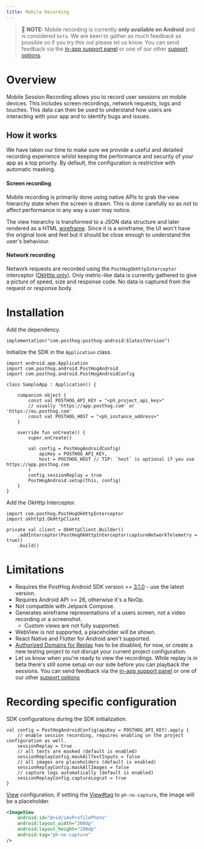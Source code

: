 ```yaml
---
title: Mobile Recording
---
```


> 🚧 **NOTE:** Mobile recording is currently **only available on Android** and is considered `beta`. We are keen to gather as much feedback as possible so if you try this out please let us know. You can send feedback via the [in-app support panel](https://us.posthog.com#panel=support%3Afeedback%3Asession_replay%3Alow) or one of our other [support options](/docs/support-options).


# Overview

Mobile Session Recording allows you to record user sessions on mobile devices. This includes screen recordings, network requests, logs and touches. This data can then be used to understand how users are interacting with your app and to identify bugs and issues.

## How it works

We have taken our time to make sure we provide a useful and detailed recording experience whilst keeping the performance and security of your app as a top priority. By default, the configuration is restrictive with automatic masking.

#### Screen recording

Mobile recording is primarily done using native APIs to grab the view hierarchy state when the screen is drawn. This is done carefully so as not to affect performance in any way a user may notice.

The view hierarchy is transformed to a JSON data structure and later rendered as a HTML [wireframe](https://www.figma.com/resource-library/what-is-wireframing/). Since it is a wireframe, the UI won't have the original look and feel but it should be close enough to understand the user's behaviour.

#### Network recording

Network requests are recorded using the `PostHogOkHttpInterceptor` interceptor ([OkHttp only](https://github.com/square/okhttp/)). Only metric-like data is currently gathered to give a picture of speed, size and response code. No data is captured from the request or response body.

# Installation

Add the dependency.

```gradle_kotlin file=app/build.gradle.kts
implementation("com.posthog:posthog-android:$latestVersion")
```

Initialize the SDK in the `Application` class.

```android_kotlin
import android.app.Application
import com.posthog.android.PostHogAndroid
import com.posthog.android.PostHogAndroidConfig

class SampleApp : Application() {

    companion object {
        const val POSTHOG_API_KEY = "<ph_project_api_key>"
        // usually 'https://app.posthog.com' or 'https://eu.posthog.com'
        const val POSTHOG_HOST = "<ph_instance_address>"
    }

    override fun onCreate() {
        super.onCreate()

        val config = PostHogAndroidConfig(
            apiKey = POSTHOG_API_KEY,
            host = POSTHOG_HOST // TIP: `host` is optional if you use https://app.posthog.com
        )
        config.sessionReplay = true
        PostHogAndroid.setup(this, config)
    }
}
```

Add the OkHttp Interceptor.

```android_kotlin
import com.posthog.PostHogOkHttpInterceptor
import okhttp3.OkHttpClient

private val client = OkHttpClient.Builder()
    .addInterceptor(PostHogOkHttpInterceptor(captureNetworkTelemetry = true))
    .build()
```

# Limitations

* Requires the PostHog Android SDK version >= [3.1.0](https://github.com/PostHog/posthog-android/releases/tag/3.1.0) - use the latest version.
* Requires Android API >= 26, otherwise it's a NoOp.
* Not compatible with Jetpack Compose.
* Generates wireframe representations of a users screen, not a video recording or a screenshot.
  * Custom views are not fully supported.
* WebView is not supported, a placeholder will be shown.
* React Native and Flutter for Android aren't supported.
* [Authorized Domains for Replay](https://us.posthog.com/settings/project-replay#replay-authorized-domains) has to be disabled, for now, or create a new testing project to not disrupt your current project configuration.
* Let us know when you're ready to view the recordings. While replay is in beta there's still some setup on our side before you can playback the sessions. You can send feedback via the [in-app support panel](https://us.posthog.com#panel=support%3Afeedback%3Asession_replay%3Alow) or one of our other [support options](/docs/support-options)

# Recording specific configuration

SDK configurations during the SDK initialization.

```android_kotlin
val config = PostHogAndroidConfig(apiKey = POSTHOG_API_KEY).apply {
    // enable session recording, requires enabling on the project configuration as well.
    sessionReplay = true
    // all texts are masked (default is enabled)
    sessionReplayConfig.maskAllTextInputs = false
    // all images are placeholders (default is enabled)
    sessionReplayConfig.maskAllImages = false
    // capture logs automatically (default is enabled)
    sessionReplayConfig.captureLogcat = true
}
```

[View](https://developer.android.com/reference/android/view/View) configuration, if setting the [View#tag](https://developer.android.com/reference/android/view/View#tags) to `ph-no-capture`, the image will be a placeholder.

```xml
<ImageView
    android:id="@+id/imvProfilePhoto"
    android:layout_width="200dp"
    android:layout_height="200dp"
    android:tag="ph-no-capture"
/>
```
